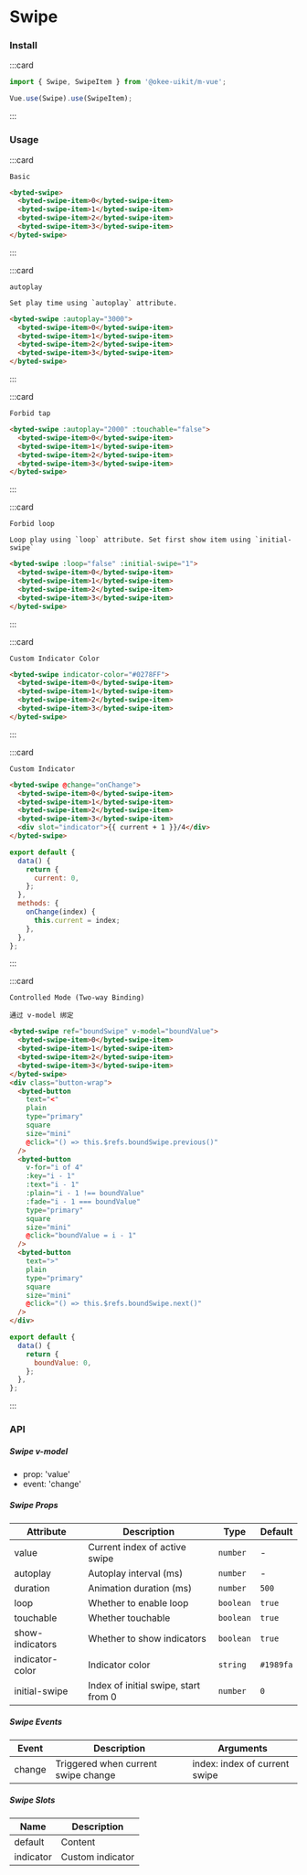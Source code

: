 # Swipe

### Install

:::card

```javascript
import { Swipe, SwipeItem } from '@okee-uikit/m-vue';

Vue.use(Swipe).use(SwipeItem);
```

:::

### Usage

:::card

```topic
Basic
```

```html
<byted-swipe>
  <byted-swipe-item>0</byted-swipe-item>
  <byted-swipe-item>1</byted-swipe-item>
  <byted-swipe-item>2</byted-swipe-item>
  <byted-swipe-item>3</byted-swipe-item>
</byted-swipe>
```

:::

:::card

```topic
autoplay
```

```desc
Set play time using `autoplay` attribute.
```

```html
<byted-swipe :autoplay="3000">
  <byted-swipe-item>0</byted-swipe-item>
  <byted-swipe-item>1</byted-swipe-item>
  <byted-swipe-item>2</byted-swipe-item>
  <byted-swipe-item>3</byted-swipe-item>
</byted-swipe>
```

:::

:::card

```topic
Forbid tap
```

```html
<byted-swipe :autoplay="2000" :touchable="false">
  <byted-swipe-item>0</byted-swipe-item>
  <byted-swipe-item>1</byted-swipe-item>
  <byted-swipe-item>2</byted-swipe-item>
  <byted-swipe-item>3</byted-swipe-item>
</byted-swipe>
```

:::

:::card

```topic
Forbid loop
```

```desc
Loop play using `loop` attribute. Set first show item using `initial-swipe`
```

```html
<byted-swipe :loop="false" :initial-swipe="1">
  <byted-swipe-item>0</byted-swipe-item>
  <byted-swipe-item>1</byted-swipe-item>
  <byted-swipe-item>2</byted-swipe-item>
  <byted-swipe-item>3</byted-swipe-item>
</byted-swipe>
```

:::

:::card

```topic
Custom Indicator Color
```

```html
<byted-swipe indicator-color="#0278FF">
  <byted-swipe-item>0</byted-swipe-item>
  <byted-swipe-item>1</byted-swipe-item>
  <byted-swipe-item>2</byted-swipe-item>
  <byted-swipe-item>3</byted-swipe-item>
</byted-swipe>
```

:::

:::card

```topic
Custom Indicator
```

```html
<byted-swipe @change="onChange">
  <byted-swipe-item>0</byted-swipe-item>
  <byted-swipe-item>1</byted-swipe-item>
  <byted-swipe-item>2</byted-swipe-item>
  <byted-swipe-item>3</byted-swipe-item>
  <div slot="indicator">{{ current + 1 }}/4</div>
</byted-swipe>
```

```javascript
export default {
  data() {
    return {
      current: 0,
    };
  },
  methods: {
    onChange(index) {
      this.current = index;
    },
  },
};
```

:::

:::card

```topic
Controlled Mode (Two-way Binding)
```

```desc
通过 v-model 绑定
```

```html
<byted-swipe ref="boundSwipe" v-model="boundValue">
  <byted-swipe-item>0</byted-swipe-item>
  <byted-swipe-item>1</byted-swipe-item>
  <byted-swipe-item>2</byted-swipe-item>
  <byted-swipe-item>3</byted-swipe-item>
</byted-swipe>
<div class="button-wrap">
  <byted-button
    text="<"
    plain
    type="primary"
    square
    size="mini"
    @click="() => this.$refs.boundSwipe.previous()"
  />
  <byted-button
    v-for="i of 4"
    :key="i - 1"
    :text="i - 1"
    :plain="i - 1 !== boundValue"
    :fade="i - 1 === boundValue"
    type="primary"
    square
    size="mini"
    @click="boundValue = i - 1"
  />
  <byted-button
    text=">"
    plain
    type="primary"
    square
    size="mini"
    @click="() => this.$refs.boundSwipe.next()"
  />
</div>
```

```javascript
export default {
  data() {
    return {
      boundValue: 0,
    };
  },
};
```

:::

### API

##### Swipe v-model

- prop: 'value'
- event: 'change'

##### Swipe Props

| Attribute       | Description                          | Type      | Default   |
| --------------- | ------------------------------------ | --------- | --------- |
| value           | Current index of active swipe        | `number`  | -         |
| autoplay        | Autoplay interval (ms)               | `number`  | -         |
| duration        | Animation duration (ms)              | `number`  | `500`     |
| loop            | Whether to enable loop               | `boolean` | `true`    |
| touchable       | Whether touchable                    | `boolean` | `true`    |
| show-indicators | Whether to show indicators           | `boolean` | `true`    |
| indicator-color | Indicator color                      | `string`  | `#1989fa` |
| initial-swipe   | Index of initial swipe, start from 0 | `number`  | `0`       |

##### Swipe Events

| Event  | Description                         | Arguments                     |
| ------ | ----------------------------------- | ----------------------------- |
| change | Triggered when current swipe change | index: index of current swipe |

##### Swipe Slots

| Name      | Description      |
| --------- | ---------------- |
| default   | Content          |
| indicator | Custom indicator |
